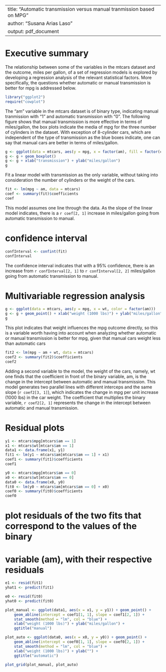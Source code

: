 
---
title: "Automatic transmission versus manual tranmission based on MPG"
author: "Susana Arias Laso"
output: pdf_document
---

# Executive summary

The relationship between some of the variables in the mtcars dataset and the 
outcome, miles per gallon, of a set of regression models is explored by 
developing a regression analysis of the relevant statistical factors. More
specifically, the questions whether automatic or manual transmission is better
for mpg is addressed below.

```r
library("ggplot2")
require("cowplot")
```

The "am" variable in the mtcars dataset is of binary type, indicating manual
tranmission with "1" and automatic transmission with "0". The following figure 
shows that manual transmission is more effective in terms of miles/gallon, the
box plots indicate the media of mpg for the three number of cylinders in the 
dataset. With exception of 8-cylinder cars, which are independent of the type 
of transmission as the blue boxes indicate, one can say that manual cars are 
better in terms of miles/gallon.

```r
g <- ggplot(data = mtcars, aes(y = mpg, x = factor(am), fill = factor(cyl)))
g <- g + geom_boxplot()
g <- g + xlab("transmission") + ylab("miles/gallon")
g
```

Fit a linear model with transmission as the only variable, without taking into
consideration the number of cylinders or the weight of the cars.
```r
fit <- lm(mpg ~ am, data = mtcars)
coef <- summary(fit)$coefficients
coef
```
This model assumes one line through the data. As the slope of the linear model 
indicates, there is a `r coef[2, 1]` increase in miles/gallon going from 
automatic transmission to manual.

# confidence interval

```r
confInterval <- confint(fit)
confInterval
```
The confidence interval indicates that with a 95% confidence, there is an
increase from `r confInterval[2, 1]` to `r confInterval[2, 2]` miles/gallon 
going from automatic transmission to manual.

# Multivariable regression analysis

```r
g <- ggplot(data = mtcars, aes(y = mpg, x = wt, color = factor(am)))
g <- g + geom_point() + xlab("weight (1000 lbs)") + ylab("miles/gallon")
g
```
This plot indicates that weight influences the mpg outcome directly, so this
is a variable worth having into account when analyzing whether automatic or
manual transmission is better for mpg, given that manual cars weight less than 
automatic cars

```r
fit2 <- lm(mpg ~ am + wt, data = mtcars)
coef2 <- summary(fit2)$coefficients
coef2
```

Adding a second variable to the model, the weight of the cars, namely, wt
one finds that the coefficient in front of the binary variable, am, is the 
change in the intercept between automatic and manual transmission. This model 
generates two parallel lines with different interceps and the same slope 
(`r coef2[3, 1]`), which indicates the change in mpg per unit increase 
(1000 lbs) in the car weight. The coefficient that multiplies the binary 
variable, `r coef2[2, 1]` represents the change in the intercept between 
automatic and manual transmission.


# Residual plots


```r
y1 <- mtcars$mpg[mtcars$am == 1]
x1 <- mtcars$wt[mtcars$am == 1]
data1 <- data.frame(x1, y1)
fit1 <- lm(y1 ~ mtcars$am[mtcars$am == 1] + x1)
coef1 <- summary(fit1)$coefficients
coef1
```


```r
y0 <- mtcars$mpg[mtcars$am == 0]
x0 <- mtcars$wt[mtcars$am == 0]
data0 <- data.frame(x0, y0)
fit0 <- lm(y0 ~ mtcars$am[mtcars$am == 0] + x0)
coef0 <- summary(fit0)$coefficients
coef0
```


# plot residuals of the two fits that correspond to the values of the binary
# variable (am), with their respective residuals
```r
e1 <- resid(fit1)
yhat1 <- predict(fit1)
```


```r
e0 <- resid(fit0)
yhat0 <- predict(fit0)
```


```r
plot_manual <- ggplot(data1, aes(x = x1, y = y1)) + geom_point() + 
    geom_abline(intercept = coef1[1, 1], slope = coef1[2, 1]) + 
    stat_smooth(method = "lm", col = "blue") + 
    xlab("weight (1000 lbs)") + ylab("miles/gallon") + 
    ggtitle("manual")

plot_auto <- ggplot(data0, aes(x = x0, y = y0)) + geom_point() + 
    geom_abline(intercept = coef0[1, 1], slope = coef0[2, 1]) + 
    stat_smooth(method = "lm", col = "blue") + 
    xlab("weight (1000 lbs)") + ylab("") + 
    ggtitle("automatic")

plot_grid(plot_manual, plot_auto)
```













